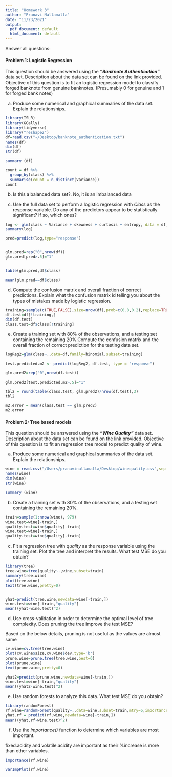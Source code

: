 ```yaml
---
title: "Homework 3"
author: "Pranavi Nallamalla"
date: "11/23/2021"
output:
  pdf_document: default
  html_document: default
---
```


Answer all questions:

#### Problem 1: Logistic Regression 

This question should be answered using the ***"Banknote Authentication"*** data set. Description about the data set can be found on the link provided. Objective of this question is to fit an logistic regression model to classify forged banknote from genuine banknotes. (Presumably 0 for genuine and 1 for forged bank notes)

a. Produce some numerical and graphical summaries of the data set. Explain the relationships.

```r
library(ISLR)
library(GGally)
library(tidyverse)
library("reshape2")
df=read.csv("~/Desktop/banknote_authentication.txt")
names(df)
dim(df)
str(df)

summary (df)

count = df %>%                              
  group_by(class) %>%
  summarise(count = n_distinct(Variance))
count  
```

b. Is this a balanced data set?.
No, it is an imbalanced data

c. Use the full data set to perform a logistic regression with _Class_ as the response variable. Do any of the predictors appear to be statistically significant? If so, which ones?
```r
log <- glm(class ~ Variance + skewness + curtosis + entropy, data = df, family = "binomial")
summary(log)

pred=predict(log,type="response")


glm.pred=rep("0",nrow(df))
glm.pred[pred>.5]="1"


table(glm.pred,df$class)

mean(glm.pred==df$class)
```

d. Compute the confusion matrix and overall fraction of correct predictions. Explain what the confusion matrix id telling you about the types of mistakes made by logistic regression.
```r
training=sample(c(TRUE,FALSE),size=nrow(df),prob=c(0.8,0.2),replace=TRUE)
df.test=df[!training,]
dim(df.test)
class.test=df$class[!training] 

```

e. Create a training set with 80% of the observations, and a testing set containing the remaining 20%.Compute the confusion matrix and the overall fraction of correct prediction for the testing data set.
```r
logReg2=glm(class~.,data=df,family=binomial,subset=training)

test.predicted.m2 <- predict(logReg2, df.test, type = "response")

glm.pred2=rep("0",nrow(df.test))

glm.pred2[test.predicted.m2>.5]="1"

tbl2 = round(table(class.test, glm.pred2)/nrow(df.test),3)
tbl2

m2.error = mean(class.test == glm.pred2)
m2.error

```


#### Problem 2: Tree based models

This question should be answered using the ***"Wine Quality"*** data set. Description about the data set can be found on the link provided.
Objective of this question is to fit an regression tree model to predict quality of wine.

a. Produce some numerical and graphical summaries of the data set. Explain the relationships.

```r
wine = read.csv("/Users/pranavinallamalla/Desktop/winequality.csv",sep = ';')
names(wine)
dim(wine)
str(wine)

summary (wine)


```


b. Create a training set with 80% of the observations, and a testing set containing the remaining 20%.
```r
train=sample(1:nrow(wine), 979) 
wine.test=wine[-train,] 
quality.test=wine$quality[-train]
wine.test=wine[-train,] 
quality.test=wine$quality[-train]

```

c. Fit a regression tree with _quality_ as the response variable using the training set. Plot the tree and interpret the results. What test MSE do you obtain?
```r
library(tree)
tree.wine=tree(quality~.,wine,subset=train)
summary(tree.wine)
plot(tree.wine)
text(tree.wine,pretty=0)



```
```r
yhat=predict(tree.wine,newdata=wine[-train,])
wine.test=wine[-train,"quality"]
mean((yhat-wine.test)^2)

```


d. Use cross-validation in order to determine the optimal level of tree complexity. Does pruning the tree improve the test MSE?

Based on the below details, pruning is not useful as the values are almost same
```r
cv.wine=cv.tree(tree.wine)
plot(cv.wine$size,cv.wine$dev,type='b')
prune.wine=prune.tree(tree.wine,best=6)
plot(prune.wine)
text(prune.wine,pretty=0)


```
```r
yhat2=predict(prune.wine,newdata=wine[-train,])
wine.test=wine[-train,"quality"]
mean((yhat2-wine.test)^2)
```


e. Use random forests to analyze this data. What test MSE do you obtain?
```r
library(randomForest)
rf.wine=randomForest(quality~.,data=wine,subset=train,mtry=6,importance=TRUE)
yhat.rf = predict(rf.wine,newdata=wine[-train,])
mean((yhat.rf-wine.test)^2) 
```

f. Use the _importance()_ function to determine which variables are most important.

fixed.acidity and volatile.acidity are important as their %increase is more than other variables.

```r

importance(rf.wine)

```
```r
varImpPlot(rf.wine)
```







